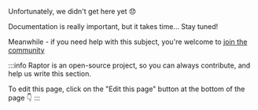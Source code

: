 Unfortunately, we didn't get here yet 😞

Documentation is really important, but it takes time... Stay tuned!


Meanwhile - if you need help with this subject, you're welcome to [join the community](community)



:::info
Raptor is an open-source project, so you can always contribute, and help us write this section.

To edit this page, click on the "Edit this page" button at the bottom of the page 👇
:::